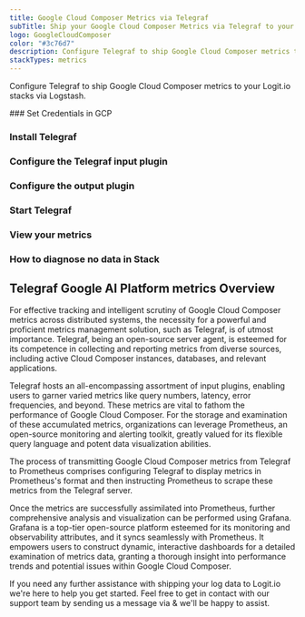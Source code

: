 ```yaml
---
title: Google Cloud Composer Metrics via Telegraf
subTitle: Ship your Google Cloud Composer Metrics via Telegraf to your Logit.io Stack
logo: GoogleCloudComposer
color: "#3c76d7"
description: Configure Telegraf to ship Google Cloud Composer metrics to Logit.io. Get started using our Telegraf Google Cloud Composer metrics example configuration.
stackTypes: metrics
---
```


Configure Telegraf to ship Google Cloud Composer metrics to your Logit.io stacks via Logstash.

<Steps>
  ### Set Credentials in GCP

  <SetGCPCredentials intro="Google Cloud Composer, a managed workflow orchestration service in Google Cloud, enables developers to author, schedule, and monitor pipelines."/>
  
  ### Install Telegraf

  <InstallTelegraf />

  ### Configure the Telegraf input plugin

  <TelegrafStackDriverInput metric_type="composer.googleapis.com"/>

  ### Configure the output plugin

  <TelegrafOutputPlugin />

  ### Start Telegraf

  <StartTelegraf />

  ### View your metrics
  <LaunchStack stackType="metrics" source="Google_Cloud_Composer_Metrics_via_Telegraf" utmMedium="metrics" utmCampaign="telegraf-GoogleCloudComposer-metrics" />

  ### How to diagnose no data in Stack

  <DiagnoseNoData />
</Steps>

## Telegraf Google AI Platform metrics Overview

For effective tracking and intelligent scrutiny of Google Cloud Composer metrics across distributed systems, 
the necessity for a powerful and proficient metrics management solution, such as Telegraf, is of utmost importance. 
Telegraf, being an open-source server agent, is esteemed for its competence in collecting and reporting metrics 
from diverse sources, including active Cloud Composer instances, databases, and relevant applications.

Telegraf hosts an all-encompassing assortment of input plugins, enabling users to garner varied metrics like 
query numbers, latency, error frequencies, and beyond. These metrics are vital to fathom the performance of 
Google Cloud Composer. For the storage and examination of these accumulated metrics, organizations can 
leverage Prometheus, an open-source monitoring and alerting toolkit, greatly valued for its flexible query 
language and potent data visualization abilities.

The process of transmitting Google Cloud Composer metrics from Telegraf to Prometheus comprises configuring 
Telegraf to display metrics in Prometheus's format and then instructing Prometheus to scrape these metrics 
from the Telegraf server.

Once the metrics are successfully assimilated into Prometheus, further comprehensive analysis and 
visualization can be performed using Grafana. Grafana is a top-tier open-source platform esteemed 
for its monitoring and observability attributes, and it syncs seamlessly with Prometheus. It 
empowers users to construct dynamic, interactive dashboards for a detailed examination of metrics 
data, granting a thorough insight into performance trends and potential issues within Google Cloud Composer.

If you need any further assistance with shipping your log data to Logit.io we're here to help you get started. 
Feel free to get in contact with our support team by sending us a message via <IntercomButton text="live chat" /> & we'll be happy to assist.